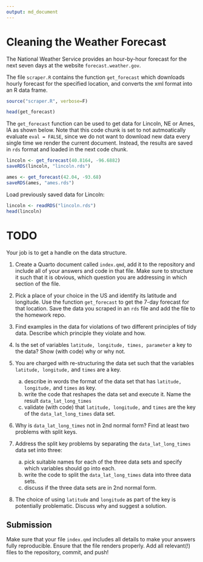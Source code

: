 ```yaml
---
output: md_document
---
```


# Cleaning the Weather Forecast

The National Weather Service provides an hour-by-hour forecast for the next seven days at the website `forecast.weather.gov`. 

The file `scraper.R` contains the function `get_forecast` which downloads hourly forecast for the specified location, and converts the xml format into an R data frame.

```r
source("scraper.R", verbose=F)

head(get_forecast)
```

The `get_forecast` function can be used to get data for Lincoln, NE or Ames, IA as shown below. Note that this code chunk is set to not autmoatically evaluate `eval = FALSE`, since we do not want to download new data every single time we render the current document. Instead, the results are saved in `rds` format and loaded in the next code chunk.

```r
lincoln <- get_forecast(40.8164, -96.6882)
saveRDS(lincoln, "lincoln.rds")

ames <- get_forecast(42.04, -93.68)
saveRDS(ames, "ames.rds")
```

Load previously saved data for Lincoln:
```r
lincoln <- readRDS("lincoln.rds")
head(lincoln)
```
# TODO

Your job is to get a handle on the data structure. 

1. Create a Quarto document called `index.qmd`, add it to the repository and include all of your answers and code in that file. Make sure to structure it such that it is obvious, which question you are addressing in which section of the file. 

2. Pick a place of your choice in the US and identify its latitude and longitude. Use the function `get_forecast` to get the 7-day forecast for that location. Save the data you scraped in an `rds` file and add the file to the homework repo. 

3. Find examples in the data for violations of two different principles of tidy data. Describe which principle they violate and how.

4. Is the set of variables `latitude, longitude, times, parameter` a key to the data? Show (with code) why or why not. 

5. You are charged with re-structuring the data set such that the variables `latitude, longitude,` and `times` are a key. 

    a. describe in words the format of the data set that has `latitude, longitude,` and `times` as key. 
    b. write the code that reshapes the data set and execute it. Name the result `data_lat_long_times`
    c. validate (with code) that `latitude, longitude,` and `times` are the key of the `data_lat_long_times` data set.
  
6. Why is `data_lat_long_times` not in 2nd normal form? Find at least two problems with split keys. 

7. Address the split key problems by separating the `data_lat_long_times` data set into three:

    a. pick suitable names for each of the three data sets and specify which variables should go into each.
    b. write the code to split the `data_lat_long_times` data into three data sets. 
    c. discuss if the three data sets are in 2nd normal form.
  
8. The choice of using `latitude` and `longitude` as part of the key is potentially problematic. Discuss why and suggest a solution.   


## Submission

Make sure that your file `index.qmd` includes all details to make your answers fully reproducible. 
Ensure that the file renders properly. Add all relevant(!) files to the repository, commit, and push!
